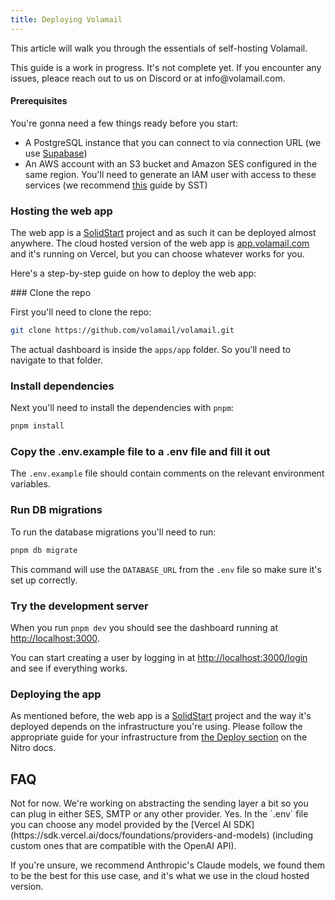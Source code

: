 ```yaml
---
title: Deploying Volamail
---
```



This article will walk you through the essentials of self-hosting Volamail.

<Callout type="warn">
  This guide is a work in progress. It's not complete yet. If you encounter any issues, pleace reach out to us on Discord or at info@volamail.com.
</Callout>

#### Prerequisites

You're gonna need a few things ready before you start:

- A PostgreSQL instance that you can connect to via connection URL (we use [Supabase](https://supabase.com/))
- An AWS account with an S3 bucket and Amazon SES configured in the same region. You'll need to generate an IAM user with access to these services (we recommend [this](https://sst.dev/chapters/create-an-iam-user.html) guide by SST)

### Hosting the web app

The web app is a [SolidStart](https://solidstart.com/) project and as such it can be deployed almost anywhere. The cloud hosted version of the web app is [app.volamail.com](https://app.volamail.com) and it's running on Vercel, but you can choose whatever works for you.

Here's a step-by-step guide on how to deploy the web app:

<Steps>
<Step>
### Clone the repo

First you'll need to clone the repo:

```bash
git clone https://github.com/volamail/volamail.git
```

The actual dashboard is inside the `apps/app` folder. So you'll need to navigate to that folder.

</Step>
<Step>

### Install dependencies

Next you'll need to install the dependencies with `pnpm`:

```bash
pnpm install
```

</Step>
<Step>

### Copy the .env.example file to a .env file and fill it out

The `.env.example` file should contain comments on the relevant environment variables.



</Step>

<Step>

### Run DB migrations

To run the database migrations you'll need to run:

```bash
pnpm db migrate
```

This command will use the `DATABASE_URL` from the `.env` file so make sure it's set up correctly.

</Step>

<Step>

### Try the development server

When you run `pnpm dev` you should see the dashboard running at [http://localhost:3000](http://localhost:3000).

You can start creating a user by logging in at [http://localhost:3000/login](http://localhost:3000/login) and see if everything works.

</Step>

<Step>

### Deploying the app

As mentioned before, the web app is a [SolidStart](https://solidstart.com/) project and the way it's deployed depends on the infrastructure you're using. Please follow the appropriate guide for your infrastructure from [the Deploy section](https://nitro.unjs.io/deploy) on the Nitro docs.

</Step>
</Steps>

## FAQ

<Accordions>
<Accordion title="Can I use an SMTP server instead of SES?">
Not for now. We're working on abstracting the sending layer a bit so you can plug in either SES, SMTP or any other provider.
</Accordion>
<Accordion title="Can I use a different LLM?">
Yes. In the `.env` file you can choose any model provided by the [Vercel AI SDK](https://sdk.vercel.ai/docs/foundations/providers-and-models) (including custom ones that are compatible with the OpenAI API). 

If you're unsure, we recommend Anthropic's Claude models, we found them to be the best for this use case, and it's what we use in the cloud hosted version.
</Accordion>
</Accordions>